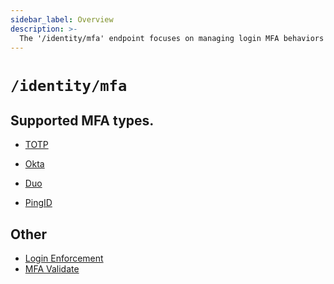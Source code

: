 ```yaml
---
sidebar_label: Overview
description: >-
  The '/identity/mfa' endpoint focuses on managing login MFA behaviors in OpenBao.
---
```


# `/identity/mfa`

## Supported MFA types.

- [TOTP](totp.mdx)

- [Okta](okta.mdx)

- [Duo](duo.mdx)

- [PingID](pingid.mdx)

## Other

- [Login Enforcement](login-enforcement.mdx)
- [MFA Validate](../../../system/mfa-validate.mdx)

